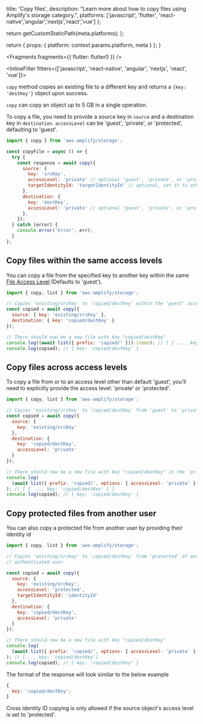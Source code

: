 
  title: 'Copy files',
  description:
    "Learn more about how to copy files using Amplify's storage category.",
  platforms: ['javascript', 'flutter', 'react-native','angular','nextjs','react','vue'] 
};

  return getCustomStaticPath(meta.platforms);
};

  return {
    props: {
      platform: context.params.platform,
      meta
    }
  };
}


<Fragments fragments={{ flutter: flutter0 }} />

<InlineFilter filters={['javascript', 'react-native', 'angular', 'nextjs', 'react', 'vue']}>

`copy` method copies an existing file to a different key and returns a `{key: 'destKey'}` object upon success.

<Callout>

`copy` can copy an object up to 5 GB in a single operation.

</Callout>

To copy a file, you need to provide a source key in `source` and a destination key in `destination`. `accessLevel` can be 'guest', 'private', or 'protected', defaulting to 'guest'.

```javascript
import { copy } from 'aws-amplify/storage';

const copyFile = async () => {
  try {
    const response = await copy({
      source: {
        key: 'srcKey',
        accessLevel: 'private' // optional 'guest', 'private', or 'protected'. Defaults to 'guest'.
        targetIdentityId: 'targetIdentityId' // optional, set it to other user's identity ID if copy from other user
      },
      destination: {
        key: 'destKey',
        accessLevel: 'private' // optional 'guest', 'private', or 'protected'. Defaults to 'guest'.
      },
    });
  } catch (error) {
    console.error('Error', err);
  }
};
```

## Copy files within the same access levels

You can copy a file from the specified key to another key within the same [File Access Level](/lib/storage/configureaccess) (Defaults to 'guest').

```javascript
import { copy, list } from 'aws-amplify/storage';

// Copies 'existing/srcKey' to 'copied/destKey' within the 'guest' access level
const copied = await copy({
  source: { key: 'existing/srcKey' },
  destination: { key: 'copied/destKey' }
});

// There should now be a new file with key "copied/destKey"
console.log((await list({ prefix: 'copied/' })).items); // [ { ..., key: 'copied/destKey' } ]
console.log(copied); // { key: 'copied/destKey' }
```

## Copy files across access levels

To copy a file from or to an access level other than default 'guest', you'll need to explicitly provide the access level: 'private' or 'protected'.

```javascript
import { copy, list } from 'aws-amplify/storage';

// Copies 'existing/srcKey' to 'copied/destKey' from 'guest' to 'private'
const copied = await copy({
  source: {
    key: 'existing/srcKey'
  },
  destination: {
    key: 'copied/destKey',
    accessLevel: 'private'
  }
});

// There should now be a new file with key "copied/destKey" in the 'private' level
console.log(
  (await list({ prefix: 'copied/', options: { accessLevel: 'private' } })).items
); // [ { ..., key: 'copied/destKey' } ]
console.log(copied); // { key: 'copied/destKey' }
```

## Copy protected files from another user

You can also copy a protected file from another user by providing their identity id

```javascript
import { copy, list } from 'aws-amplify/storage';

// Copies 'existing/srcKey' to 'copied/destKey' from 'protected' of another identity ID to 'private' of the current
// authenticated user

const copied = await copy({
  source: {
    key: 'existing/srcKey',
    accessLevel: 'protected',
    targetIdentityId: 'identityId'
  },
  destination: {
    key: 'copied/destKey',
    accessLevel: 'private'
  }
});

// There should now be a new file with key "copied/destKey"
console.log(
  (await list({ prefix: 'copied/', options: { accessLevel: 'private' } })).items
); // [..., key: 'copied/destKey']
console.log(copied); // { key: 'copied/destKey' }
```

The format of the response will look similar to the below example

```javascript
{
  key: 'copied/destKey';
}
```

<Callout>

Cross identity ID copying is only allowed if the source object's access level is set to 'protected'.

</Callout>

</InlineFilter>

